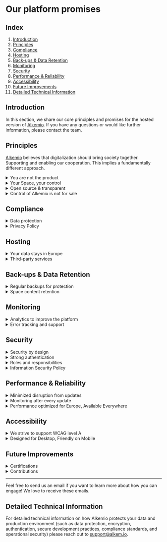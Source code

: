 # Our platform promises

## Index

1. [Introduction](#introduction)
2. [Principles](#principles)
3. [Compliance](#compliance)
4. [Hosting](#hosting)
5. [Back-ups & Data Retention](#back-ups--data-retention)
6. [Monitoring](#monitoring)
7. [Security](#security)
8. [Performance & Reliability](#performance--reliability)
9. [Accessibility](#accessibility)
10. [Future Improvements](#future-improvements)
11. [Detailed Technical Information](#detailed-technical-information)

## Introduction

In this section, we share our core principles and promises for the hosted version of [Alkemio](https://alkem.io/). 
If you have any questions or would like further information, please contact the team. 

## Principles

[Alkemio](https://www.alkem.io) believes that digitalization should bring society together. Supporting and enabling our cooperation. This implies a fundamentally different approach.

<details>
  <summary>You are not the product</summary>
  <div class="content">
    <p>We don’t sell your data. Our business runs on subscriptions, not ads or data sales. The free version is truly free—no tricks, no hidden data collection. We offer a free version to support our community. You are not paying with your data.</p>
  </div>
</details>

<details>
  <summary>Your Space, your control</summary>
  <div class="content">
    <p>Alkemio makes it possible to access all data you have access to in a re-usable format.
        You can download the data in your Space anytime or migrate it to another application (such as a spreadsheet). If you wish to do so, contact the team, we’re happy to help.
        Unlike other social media, we won’t lock you in.</p>
  </div>
</details>

<details>
  <summary>Open source & transparent</summary>
  <div class="content">
    <p>We build our platform in the open. Our code is available under an EU-approved open-source license ([EU-PL](https://en.wikipedia.org/wiki/European_Union_Public_Licence)).
    This means anyone can check how things work, ensuring fairness and security. Or even contribute to the project!
    You can find our GitHub [here](https://github.com/alkem-io).</p>
    <p>Being open source means all of our algorithms are transparent so they can be audited and verified.</p>
  </div>
</details>

<details>
  <summary>Control of Alkemio is not for sale</summary>
  <div class="content">
    <p>Alkemio uses steward-ownership to ensure decisions are made in the best interest of our purpose.
Any changes must be carefully considered by the stewards and an independent third party, rather than by shareholders.
Read more about our legal structure [here](https://www.alkemio.org/structure/).</p>
  </div>
</details>

## Compliance

<details>
  <summary>Data protection</summary>
  <div class="content">
    <p>We follow the European GDPR rules, which are some of the strongest privacy laws in the world.
While we comply with these minimum requirements, we also adhere to stricter privacy laws if required by other jurisdictions, ensuring your data is always protected.</p>
  </div>
</details>

<details>
  <summary>Privacy Policy</summary>
  <div class="content">
    <p>Our Privacy Policy explains exactly how we handle your data.
You can find our policy [here](https://welcome.alkem.io/privacy/).</p>
  </div>
</details>

## Hosting

<details>
  <summary>Your data stays in Europe</summary>
  <div class="content">
    <p>Alkemio uses infrastructure from Scaleway, our trusted hosting provider that is headquartered in the EU.
The Scaleway data center that Alkemio uses is in The Netherlands.
These centers follow the highest safety standards, and your data is protected under European laws.
Have a look at Scaleway’s website to learn more about their strong certifications [here](https://www.scaleway.com/en/security-and-resilience/).</p>
  </div>
</details>

<details>
  <summary>Third-party services</summary>
  <div class="content">
    <p>The above applies to our core platform data.
However, for third-party processors or sub processors, it may vary.
You can find a list of them [here](https://welcome.alkem.io/third-parties/).</p>
  </div>
</details>

## Back-ups & Data Retention

<details>
  <summary>Regular backups for protection</summary>
  <div class="content">
    <p>We back up all platform data every four hours to reduce the risk of data loss.
We then also make an additional daily backup, so your content stays safe even if something unexpected happens.
Finally, back-ups are stored in a separate geographic location (within Europe) then the operating system.</p>
  </div>
</details>

<details>
  <summary>Space content retention</summary>
  <div class="content">
    <p>If the subscription for a Space expires, or a Space is made inactive, the data remains accessible for two years.
You can download it or reactivate your account at any point during this period.
If you wish so, you can also delete your content directly.</p>
  </div>
</details>

## Monitoring

<details>
  <summary>Analytics to improve the platform</summary>
  <div class="content">
    <p>We track how the platform is used, such as which features are popular and where activity is.
This helps us improve the platform and fix issues.</p>
  </div>
</details>

<details>
  <summary>Error tracking and support</summary>
  <div class="content">
    <p>We track reported errors, so we can actively solve any issues you as a user may experience and improve the platform.</p>
  </div>
</details>

## Security

<details>
  <summary>Security by design</summary>
  <div class="content">
    <p>We have designed the Alkemio platform to be secure from the start.
Our team strives to follow best practices to keep your information safe and protect it from threats.
Examples include separating administration identities from normal working identities, fully separating production from development environments, ensuring production data is isolated from test data, layers of data backups, etc.</p>
  </div>
</details>

<details>
  <summary>Strong authentication</summary>
  <div class="content">
    <p>We support the usage of two-factor authentication (2FA) to ensure you can protect your account.
In addition, if you already have a secure identity, Alkemio supports single sign-on (SSO) from selected providers.</p>
  </div>
</details>

<details>
  <summary>Roles and responsibilities</summary>
  <div class="content">
    <p>Alkemio supports clearly defined roles at both the platform level and within Spaces.
Key roles at the platform level include support, license management and platform administrators.
These roles separate our responsibilities, to ensure that platform security is maintained.
In addition, within each Space you can control what roles each user is assigned,
and also control access to Alkemio platform roles.</p>
  </div>
</details>

<details>
  <summary>Information Security Policy</summary>
  <div class="content">
    <p>Our information security policies for employees, contractors, and third parties are designed to safeguard our assets, ensure compliance, and align with best practices.
A full version of our policy is available upon request. </p>
  </div>
</details>

## Performance & Reliability

<details>
  <summary>Minimized disruption from updates</summary>
  <div class="content">
    <p>We continuously improve the platform, working with our community to understand needs and support use cases.
We deploy many smaller releases rather than big releases to minimize disruption.
We strive to release outside of European work hours and keep downtime as short as possible.</p>
  </div>
</details>

<details>
  <summary>Monitoring after every update</summary>
  <div class="content">
    <p>After each new release, we carefully watch for any issues and fix them as soon as possible.
We also share release updates in our forum, so you know what’s changed.</p>
  </div>
</details>

<details>
  <summary>Performance optimized for Europe, Available Everywhere</summary>
  <div class="content">
    <p>All data is stored in European data centres.
The platform works worldwide, but also for data it takes time to travel.
So if you're far from Europe, it may be a little slower.</p>
  </div>
</details>

## Accessibility

<details>
  <summary>We strive to support WCAG level A </summary>
  <div class="content">
    <p>In 2023, we conducted an initial evaluation in collaboration with our partners and implemented our first improvements.
You can learn more about this in [our blog post](https://welcome.alkem.io/blog/2024-03-accessibility/).
We recognize that accessibility is an ongoing effort and welcome collaboration to continue enhancing our platform.</p>
  </div>
</details>

<details>
  <summary>Designed for Desktop, Friendly on Mobile</summary>
  <div class="content">
    <p>Alkemio is best used on desktop, but we do ensure that the platform is mobile friendly.</p>
  </div>
</details>

## Future Improvements

<details>
  <summary>Certifications</summary>
  <div class="content">
    <p>We have not yet initiated the certification processes for ISO 27001 and SOC2.
We are aware of the importance for certain use cases.
If this is the case for you, please reach out.</p>
  </div>
</details>

<details>
  <summary>Contributions</summary>
  <div class="content">
    <p>Since our code is open-source, anyone can suggest improvements or help build new features. You can find our GitHub [here](https://github.com/alkem-io).</p>
  </div>
</details>

---

Feel free to send us an email if you want to learn more about how you can engage! We love to receive these emails.

## Detailed Technical Information

For detailed technical information on how Alkemio protects your data and production environment (such as data protection, encryption, authentication, secure development practices, compliance standards, and operational security) please reach out to support@alkem.io. 
